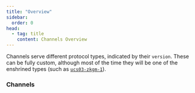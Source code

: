 ```yaml
---
title: "Overview"
sidebar:
  order: 0
head:
  - tag: title
    content: Channels Overview
---
```



Channels serve different protocol types, indicated by their `version`. These can be fully custom, although most of the 
time they will be one of the enshrined types (such as [`ucs03-zkgm-1`](/protocol/channels/ucs03-zkgm)). 

### Channels

<ChannelsTable client:only='svelte' />
